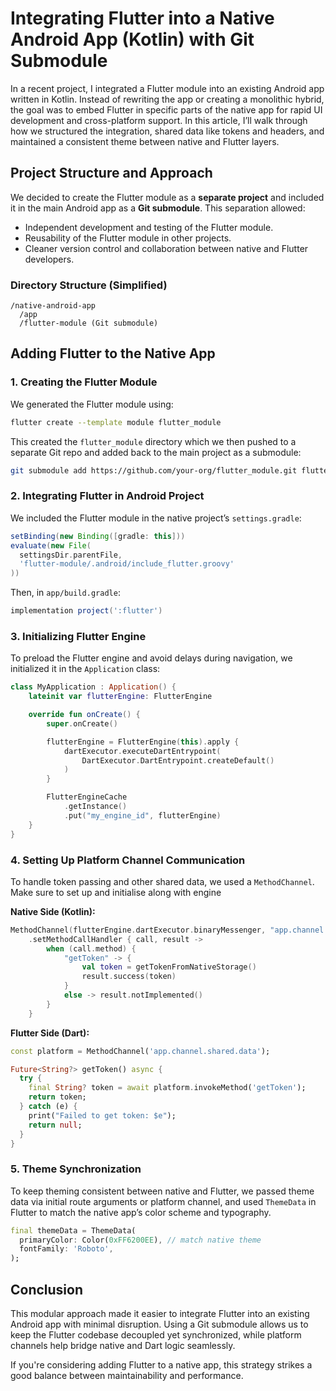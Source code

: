 # Integrating Flutter into a Native Android App (Kotlin) with Git Submodule

In a recent project, I integrated a Flutter module into an existing Android app written in Kotlin. Instead of rewriting the app or creating a monolithic hybrid, the goal was to embed Flutter in specific parts of the native app for rapid UI development and cross-platform support. In this article, I’ll walk through how we structured the integration, shared data like tokens and headers, and maintained a consistent theme between native and Flutter layers.

## Project Structure and Approach

We decided to create the Flutter module as a **separate project** and included it in the main Android app as a **Git submodule**. This separation allowed:

- Independent development and testing of the Flutter module.
- Reusability of the Flutter module in other projects.
- Cleaner version control and collaboration between native and Flutter developers.

### Directory Structure (Simplified)

```
/native-android-app
  /app
  /flutter-module (Git submodule)
```

## Adding Flutter to the Native App

### 1. Creating the Flutter Module

We generated the Flutter module using:

```bash
flutter create --template module flutter_module
```

This created the `flutter_module` directory which we then pushed to a separate Git repo and added back to the main project as a submodule:

```bash
git submodule add https://github.com/your-org/flutter_module.git flutter-module
```

### 2. Integrating Flutter in Android Project

We included the Flutter module in the native project’s `settings.gradle`:

```groovy
setBinding(new Binding([gradle: this]))
evaluate(new File(
  settingsDir.parentFile,
  'flutter-module/.android/include_flutter.groovy'
))
```

Then, in `app/build.gradle`:

```groovy
implementation project(':flutter')
```

### 3. Initializing Flutter Engine

To preload the Flutter engine and avoid delays during navigation, we initialized it in the `Application` class:

```kotlin
class MyApplication : Application() {
    lateinit var flutterEngine: FlutterEngine

    override fun onCreate() {
        super.onCreate()

        flutterEngine = FlutterEngine(this).apply {
            dartExecutor.executeDartEntrypoint(
                DartExecutor.DartEntrypoint.createDefault()
            )
        }

        FlutterEngineCache
            .getInstance()
            .put("my_engine_id", flutterEngine)
    }
}
```

### 4. Setting Up Platform Channel Communication

To handle token passing and other shared data, we used a `MethodChannel`.  Make sure to set up and initialise along with engine

**Native Side (Kotlin):**

```kotlin
MethodChannel(flutterEngine.dartExecutor.binaryMessenger, "app.channel.shared.data")
    .setMethodCallHandler { call, result ->
        when (call.method) {
            "getToken" -> {
                val token = getTokenFromNativeStorage()
                result.success(token)
            }
            else -> result.notImplemented()
        }
    }
```

**Flutter Side (Dart):**

```dart
const platform = MethodChannel('app.channel.shared.data');

Future<String?> getToken() async {
  try {
    final String? token = await platform.invokeMethod('getToken');
    return token;
  } catch (e) {
    print("Failed to get token: $e");
    return null;
  }
}
```

### 5. Theme Synchronization

To keep theming consistent between native and Flutter, we passed theme data via initial route arguments or platform channel, and used `ThemeData` in Flutter to match the native app’s color scheme and typography.

```dart
final themeData = ThemeData(
  primaryColor: Color(0xFF6200EE), // match native theme
  fontFamily: 'Roboto',
);
```

## Conclusion

This modular approach made it easier to integrate Flutter into an existing Android app with minimal disruption. Using a Git submodule allows us to keep the Flutter codebase decoupled yet synchronized, while platform channels help bridge native and Dart logic seamlessly.

If you're considering adding Flutter to a native app, this strategy strikes a good balance between maintainability and performance.
